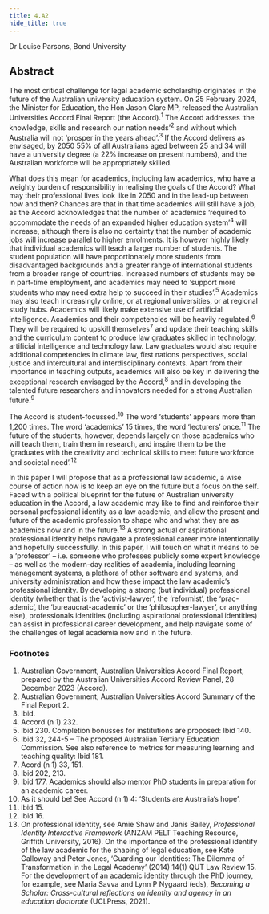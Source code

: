 ```yaml
---
title: 4.A2
hide_title: true
---
```


<AbstractHeader sKey='id4_A2'>
Dr Louise Parsons, Bond University
</AbstractHeader>

## Abstract
The most critical challenge for legal academic scholarship originates in the future of
the Australian university education system. On 25 February 2024, the Minister for
Education, the Hon Jason Clare MP, released the Australian Universities Accord
Final Report (the Accord).<sup>1</sup> The Accord addresses ‘the knowledge, skills and
research our nation needs’<sup>2</sup> and without which Australia will not ‘prosper in the years
ahead’.<sup>3</sup> If the Accord delivers as envisaged, by 2050 55% of all Australians aged
between 25 and 34 will have a university degree (a 22% increase on present
numbers), and the Australian workforce will be appropriately skilled.

What does this mean for academics, including law academics, who have a weighty
burden of responsibility in realising the goals of the Accord? What may their
professional lives look like in 2050 and in the lead-up between now and then?
Chances are that in that time academics will still have a job, as the Accord
acknowledges that the number of academics ‘required to accommodate the needs of
an expanded higher education system’<sup>4</sup> will increase, although there is also no
certainty that the number of academic jobs will increase parallel to higher
enrolments. It is however highly likely that individual academics will teach a larger
number of students. The student population will have proportionately more students
from disadvantaged backgrounds and a greater range of international students from
a broader range of countries. Increased numbers of students may be in part-time
employment, and academics may need to ‘support more students who may need
extra help to succeed in their studies’.<sup>5</sup> Academics may also teach increasingly
online, or at regional universities, or at regional study hubs. Academics will likely
make extensive use of artificial intelligence. Academics and their competencies will
be heavily regulated.<sup>6</sup> They will be required to upskill themselves<sup>7</sup> and update their
teaching skills and the curriculum content to produce law graduates skilled in
technology, artificial intelligence and technology law. Law graduates would also
require additional competencies in climate law, first nations perspectives, social
justice and intercultural and interdisciplinary contexts. Apart from their importance in
teaching outputs, academics will also be key in delivering the exceptional research
envisaged by the Accord,<sup>8</sup> and in developing the talented future researchers and
innovators needed for a strong Australian future.<sup>9</sup>

The Accord is student-focussed.<sup>10</sup> The word ‘students’ appears more than 1,200
times. The word ‘academics’ 15 times, the word ‘lecturers’ once.<sup>11</sup> The future of the
students, however, depends largely on those academics who will teach them, train
them in research, and inspire them to be the ‘graduates with the creativity and
technical skills to meet future workforce and societal need’.<sup>12</sup>

In this paper I will propose that as a professional law academic, a wise course of
action now is to keep an eye on the future but a focus on the self. Faced with a
political blueprint for the future of Australian university education in the Accord, a law
academic may like to find and reinforce their personal professional identity as a law
academic, and allow the present and future of the academic profession to shape who
and what they are as academics now and in the future.<sup>13</sup> A strong actual or
aspirational professional identity helps navigate a professional career more
intentionally and hopefully successfully. In this paper, I will touch on what it means to
be a ‘professor’ – i.e. someone who professes publicly some expert knowledge – as
well as the modern-day realities of academia, including learning management
systems, a plethora of other software and systems, and university administration and
how these impact the law academic’s professional identity. By developing a strong
(but individual) professional identity (whether that is the ‘activist-lawyer’, the
‘reformist’, the ‘prac-ademic’, the ‘bureaucrat-academic’ or the ‘philosopher-lawyer’,
or anything else), professionals identities (including aspirational professional
identities) can assist in professional career development, and help navigate some of
the challenges of legal academia now and in the future.

### Footnotes
1. Australian Government, Australian Universities Accord Final Report, prepared by the Australian
Universities Accord Review Panel, 28 December 2023 (Accord).
2. Australian Government, Australian Universities Accord Summary of the Final Report 2.
3. Ibid.
4. Accord (n 1) 232.
5. Ibid 230. Completion bonusses for institutions are proposed: Ibid 140.
6. Ibid 32, 244-5 – The proposed Australian Tertiary Education Commission. See also reference to
metrics for measuring learning and teaching quality: Ibid 181.
7. Acord (n 1) 33, 151.
8. Ibid 202, 213.
9. Ibid 177. Academics should also mentor PhD students in preparation for an academic career.
10. As it should be! See Accord (n 1) 4: ‘Students are Australia’s hope’.
11. ibid 15.
12. Ibid 16.
13. On professional identity, see Amie Shaw and Janis Bailey, *Professional Identity Interactive Framework* (ANZAM PELT Teaching Resource, Griffith University, 2016). On the importance of the professional identify of the law academic for the shaping of legal education, see Kate Galloway and Peter Jones, ‘Guarding our Identities: The Dilemma of Transformation in the Legal Academy’ (2014) 14(1) QUT Law Review 15. For the development of an academic identity through the PhD journey, for example, see Maria Savva and Lynn P Nygaard (eds), *Becoming a Scholar: Cross-cultural reflections on identity and agency in an education doctorate* (UCLPress, 2021).